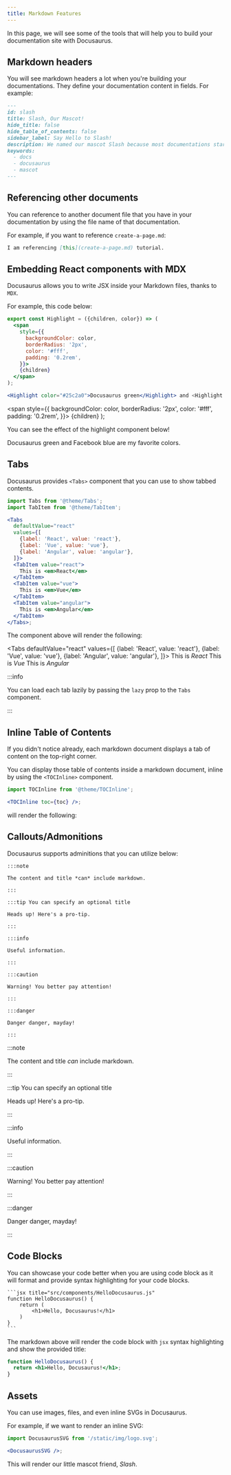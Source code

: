 ```yaml
---
title: Markdown Features
---
```


In this page, we will see some of the tools that will help you to build your documentation site with Docusaurus.

## Markdown headers

You will see markdown headers a lot when you're building your documentations. They define your documentation content in fields. For example:

```md
---
id: slash
title: Slash, Our Mascot!
hide_title: false
hide_table_of_contents: false
sidebar_label: Say Hello to Slash!
description: We named our mascot Slash because most documentations start with //
keywords:
  - docs
  - docusaurus
  - mascot
---
```

## Referencing other documents

You can reference to another document file that you have in your documentation by using the file name of that documentation.

For example, if you want to reference `create-a-page.md`:

```md
I am referencing [this](create-a-page.md) tutorial.
```

## Embedding React components with MDX

Docusaurus allows you to write JSX inside your Markdown files, thanks to `MDX`.

For example, this code below:

```jsx
export const Highlight = ({children, color}) => (
  <span
    style={{
      backgroundColor: color,
      borderRadius: '2px',
      color: '#fff',
      padding: '0.2rem',
    }}>
    {children}
  </span>
);

<Highlight color="#25c2a0">Docusaurus green</Highlight> and <Highlight color="#1877F2">Facebook blue</Highlight> are my favorite colors.
```

  <span
    style={{
      backgroundColor: color,
      borderRadius: '2px',
      color: '#fff',
      padding: '0.2rem',
    }}>
    {children}
  </span>
);

You can see the effect of the highlight component below!

<Highlight color="#25c2a0">Docusaurus green</Highlight> and <Highlight color="#1877F2">
  Facebook blue
</Highlight> are my favorite colors.

## Tabs

Docusaurus provides `<Tabs>` component that you can use to show tabbed contents.

```jsx
import Tabs from '@theme/Tabs';
import TabItem from '@theme/TabItem';

<Tabs
  defaultValue="react"
  values={[
    {label: 'React', value: 'react'},
    {label: 'Vue', value: 'vue'},
    {label: 'Angular', value: 'angular'},
  ]}>
  <TabItem value="react">
    This is <em>React</em>
  </TabItem>
  <TabItem value="vue">
    This is <em>Vue</em>
  </TabItem>
  <TabItem value="angular">
    This is <em>Angular</em>
  </TabItem>
</Tabs>;
```

The component above will render the following:


<Tabs
  defaultValue="react"
  values={[
    {label: 'React', value: 'react'},
    {label: 'Vue', value: 'vue'},
    {label: 'Angular', value: 'angular'},
  ]}>
  <TabItem value="react">
    This is <em>React</em>
  </TabItem>
  <TabItem value="vue">
    This is <em>Vue</em>
  </TabItem>
  <TabItem value="angular">
    This is <em>Angular</em>
  </TabItem>
</Tabs>

:::info

You can load each tab lazily by passing the `lazy` prop to the `Tabs` component.

:::

## Inline Table of Contents

If you didn't notice already, each markdown document displays a tab of content on the top-right corner.

You can display those table of contents inside a markdown document, inline by using the `<TOCInline>` component.

```jsx
import TOCInline from '@theme/TOCInline';

<TOCInline toc={toc} />;
```

will render the following:


<TOCInline toc={toc} />

## Callouts/Admonitions

Docusaurus supports adminitions that you can utilize below:

    :::note

    The content and title *can* include markdown.

    :::

    :::tip You can specify an optional title

    Heads up! Here's a pro-tip.

    :::

    :::info

    Useful information.

    :::

    :::caution

    Warning! You better pay attention!

    :::

    :::danger

    Danger danger, mayday!

    :::

:::note

The content and title _can_ include markdown.

:::

:::tip You can specify an optional title

Heads up! Here's a pro-tip.

:::

:::info

Useful information.

:::

:::caution

Warning! You better pay attention!

:::

:::danger

Danger danger, mayday!

:::

## Code Blocks

You can showcase your code better when you are using code block as it will format and provide syntax highlighting for your code blocks.

    ```jsx title="src/components/HelloDocusaurus.js"
    function HelloDocusaurus() {
        return (
            <h1>Hello, Docusaurus!</h1>
        )
    }
    ```

The markdown above will render the code block with `jsx` syntax highlighting and show the provided title:

```jsx title="src/components/HelloDocusaurus.js"
function HelloDocusaurus() {
  return <h1>Hello, Docusaurus!</h1>;
}
```

## Assets

You can use images, files, and even inline SVGs in Docusaurus.

For example, if we want to render an inline SVG:

```jsx
import DocusaurusSVG from '/static/img/logo.svg';

<DocusaurusSVG />;
```

This will render our little mascot friend, _Slash_.


<DocusaurusSVG />
